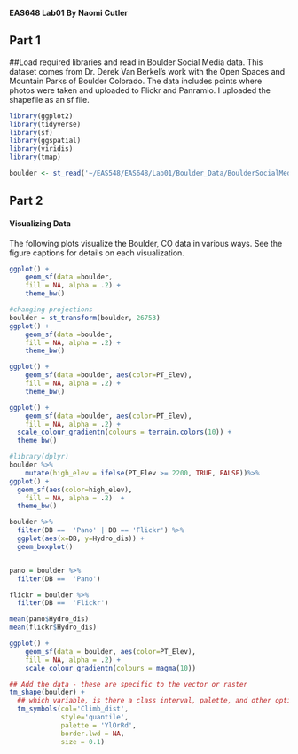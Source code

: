 **EAS648 Lab01**
**By Naomi Cutler**


## Part 1
##Load required libraries and read in Boulder Social Media data. 
This dataset comes from Dr. Derek Van Berkel's work with the Open Spaces and Mountain Parks of Boulder Colorado. The data includes points where photos were taken and uploaded to Flickr and Panramio. I uploaded the shapefile as an sf file.

```r
library(ggplot2)
library(tidyverse)
library(sf)
library(ggspatial)
library(viridis)
library(tmap)

boulder <- st_read('~/EAS548/EAS648/Lab01/Boulder_Data/BoulderSocialMedia.shp')
```

## Part 2
#### Visualizing Data
The following plots visualize the Boulder, CO data in various ways. See the figure captions for details on each visualization.
```r
ggplot() +
    geom_sf(data =boulder,
    fill = NA, alpha = .2) +
    theme_bw()
```

```r
#changing projections
boulder = st_transform(boulder, 26753) 
ggplot() +
    geom_sf(data =boulder,
    fill = NA, alpha = .2) +
    theme_bw()
```

```r
ggplot() +
    geom_sf(data =boulder, aes(color=PT_Elev),
    fill = NA, alpha = .2) +
    theme_bw()
```


```r
ggplot() +
    geom_sf(data =boulder, aes(color=PT_Elev),
    fill = NA, alpha = .2) +
  scale_colour_gradientn(colours = terrain.colors(10)) +  
  theme_bw()
```


```r
#library(dplyr)
boulder %>%
    mutate(high_elev = ifelse(PT_Elev >= 2200, TRUE, FALSE))%>% 
ggplot() +
  geom_sf(aes(color=high_elev),
    fill = NA, alpha = .2)  +  
  theme_bw()
```

```r
boulder %>%
  filter(DB ==  'Pano' | DB == 'Flickr') %>%
  ggplot(aes(x=DB, y=Hydro_dis)) + 
  geom_boxplot()


pano = boulder %>%
  filter(DB ==  'Pano')

flickr = boulder %>%
  filter(DB ==  'Flickr')

mean(pano$Hydro_dis)
mean(flickr$Hydro_dis)
```

```r
ggplot() +
    geom_sf(data = boulder, aes(color=PT_Elev),
    fill = NA, alpha = .2) + 
    scale_colour_gradientn(colours = magma(10))
```

```r
## Add the data - these are specific to the vector or raster
tm_shape(boulder) + 
  ## which variable, is there a class interval, palette, and other options
  tm_symbols(col='Climb_dist', 
             style='quantile', 
             palette = 'YlOrRd',
             border.lwd = NA,
             size = 0.1)
```





